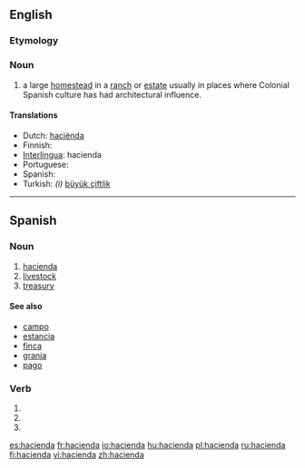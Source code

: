 {{wikipedia|Hacienda}}
==English==

===Etymology===
{{etyl|es}} {{term|hacienda|lang=es}}

===Noun===
{{en-noun}}

# a large [[homestead]] in a [[ranch]] or [[estate]] usually in places where Colonial Spanish culture has had architectural influence.

====Translations====
* Dutch: [[haciënda]]
* Finnish: {{t+|fi|maatila}}
* [[Interlingua]]: hacienda
* Portuguese: {{t+|pt|fazenda|f}}
* Spanish: {{t+|es|hacienda|f}}
* Turkish: ''(i)'' [[büyük çiftlik ]]

----

==Spanish==

===Noun===
{{es-noun-f}}

# [[#English|hacienda]]
# [[livestock]]
# [[treasury]]

====See also====
* [[campo]] {{m}}
* [[estancia]] {{f}}
* [[finca]] {{f}}
* [[granja]] {{f}}
* [[pago]] {{m}}

===Verb===
{{es-verb-form|hacendar}}
 
# {{es-verb form of|ending=ar|mood=imperative|sense=affirmative|pers=2|formal=no|number=singular|[[hacendar]]}}
# {{es-verb form of|ending=ar|mood=indicative|tense=present|pers=2|formal=yes|number=singular|[[hacendar]]}}
# {{es-verb form of|ending=ar|mood=indicative|tense=present|pers=3|number=singular|[[hacendar]]}}

[[es:hacienda]]
[[fr:hacienda]]
[[io:hacienda]]
[[hu:hacienda]]
[[pl:hacienda]]
[[ru:hacienda]]
[[fi:hacienda]]
[[vi:hacienda]]
[[zh:hacienda]]